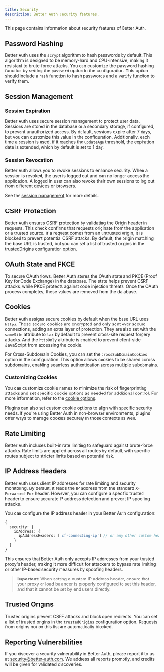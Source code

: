 ```yaml
---
title: Security
description: Better Auth security features.
---
```


This page contains information about security features of Better Auth.


## Password Hashing

Better Auth uses the `scrypt` algorithm to hash passwords by default. This algorithm is designed to be memory-hard and CPU-intensive, making it resistant to brute-force attacks. You can customize the password hashing function by setting the `password` option in the configuration. This option should include a `hash` function to hash passwords and a `verify` function to verify them.

## Session Management

### Session Expiration

Better Auth uses secure session management to protect user data. Sessions are stored in the database or a secondary storage, if configured, to prevent unauthorized access. By default, sessions expire after 7 days, but you can customize this value in the configuration. Additionally, each time a session is used, if it reaches the `updateAge` threshold, the expiration date is extended, which by default is set to 1 day.

### Session Revocation

Better Auth allows you to revoke sessions to enhance security. When a session is revoked, the user is logged out and can no longer access the application. A logged in user can also revoke their own sessions to log out from different devices or browsers.

See the [session management](/docs/concepts/session-management) for more details.

## CSRF Protection

Better Auth ensures CSRF protection by validating the Origin header in requests. This check confirms that requests originate from the application or a trusted source. If a request comes from an untrusted origin, it is blocked to prevent potential CSRF attacks. By default, the origin matching the base URL is trusted, but you can set a list of trusted origins in the trustedOrigins configuration option.

## OAuth State and PKCE

To secure OAuth flows, Better Auth stores the OAuth state and PKCE (Proof Key for Code Exchange) in the database. The state helps prevent CSRF attacks, while PKCE protects against code injection threats. Once the OAuth process completes, these values are removed from the database.

## Cookies

Better Auth assigns secure cookies by default when the base URL uses `https`. These secure cookies are encrypted and only sent over secure connections, adding an extra layer of protection. They are also set with the `sameSite` attribute to `lax` by default to prevent cross-site request forgery attacks. And the `httpOnly` attribute is enabled to prevent client-side JavaScript from accessing the cookie. 

For Cross-Subdomain Cookies, you can set the `crossSubDomainCookies` option in the configuration. This option allows cookies to be shared across subdomains, enabling seamless authentication across multiple subdomains.

### Customizing Cookies

You can customize cookie names to minimize the risk of fingerprinting attacks and set specific cookie options as needed for additional control. For more information, refer to the [cookie options](/docs/concepts/cookies).

Plugins can also set custom cookie options to align with specific security needs. If you're using Better Auth in non-browser environments, plugins offer ways to manage cookies securely in those contexts as well.

## Rate Limiting

Better Auth includes built-in rate limiting to safeguard against brute-force attacks. Rate limits are applied across all routes by default, with specific routes subject to stricter limits based on potential risk.

## IP Address Headers

Better Auth uses client IP addresses for rate limiting and security monitoring. By default, it reads the IP address from the standard `X-Forwarded-For` header. However, you can configure a specific trusted header to ensure accurate IP address detection and prevent IP spoofing attacks.

You can configure the IP address header in your Better Auth configuration:

```typescript
{
  security: {
    ipAddress: {
      ipAddressHeaders: ['cf-connecting-ip'] // or any other custom header
    }
  }
}
```

This ensures that Better Auth only accepts IP addresses from your trusted proxy's header, making it more difficult for attackers to bypass rate limiting or other IP-based security measures by spoofing headers.

> **Important**: When setting a custom IP address header, ensure that your proxy or load balancer is properly configured to set this header, and that it cannot be set by end users directly.

## Trusted Origins

Trusted origins prevent CSRF attacks and block open redirects. You can set a list of trusted origins in the `trustedOrigins` configuration option. Requests from origins not on this list are automatically blocked.

## Reporting Vulnerabilities

If you discover a security vulnerability in Better Auth, please report it to us at [security@better-auth.com](mailto:security@better-auth.com). We address all reports promptly, and credits will be given for validated discoveries.

